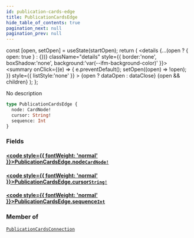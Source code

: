 ```yaml
---
id: publication-cards-edge
title: PublicationCardsEdge
hide_table_of_contents: true
pagination_next: null
pagination_prev: null
---
```







  const [open, setOpen] = useState(startOpen);
  return (
    <details {...(open ? { open: true } : {})} className="details" style={{ border:'none', boxShadow:'none', background:'var(--ifm-background-color)' }}>
      <summary
        onClick={(e) => {
          e.preventDefault();
          setOpen((open) => !open);
        }}
        style={{ listStyle:'none' }}
      >
      {open ? dataOpen : dataClose}
      </summary>
      {open && children}
    </details>
  );
};




No description


```graphql
type PublicationCardsEdge {
  node: CardNode!
  cursor: String!
  sequence: Int
}
```




### Fields

#### [<code style={{ fontWeight: 'normal' }}>PublicationCardsEdge.<b>node</b></code>](#)<Bullet />[`CardNode!`](/cris/objects/card-node) <Badge class="secondary" text="non-null"/> <Badge class="secondary" text="object"/>
> 
> 

#### [<code style={{ fontWeight: 'normal' }}>PublicationCardsEdge.<b>cursor</b></code>](#)<Bullet />[`String!`](/cris/scalars/string) <Badge class="secondary" text="non-null"/> <Badge class="secondary" text="scalar"/>
> 
> 

#### [<code style={{ fontWeight: 'normal' }}>PublicationCardsEdge.<b>sequence</b></code>](#)<Bullet />[`Int`](/cris/scalars/int) <Badge class="secondary" text="scalar"/>
> 
> 



### Member of

[`PublicationCardsConnection`](/cris/objects/publication-cards-connection)  <Badge class="secondary" text="object"/>

